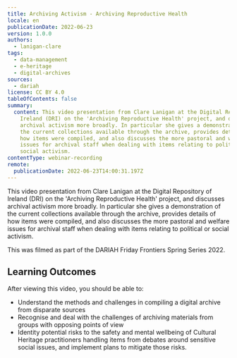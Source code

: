 ```yaml
---
title: Archiving Activism - Archiving Reproductive Health
locale: en
publicationDate: 2022-06-23
version: 1.0.0
authors:
  - lanigan-clare
tags:
  - data-management
  - e-heritage
  - digital-archives
sources:
  - dariah
license: CC BY 4.0
tableOfContents: false
summary:
  content: This video presentation from Clare Lanigan at the Digital Repository of
    Ireland (DRI) on the 'Archiving Reproductive Health' project, and discusses
    archival activism more broadly. In particular she gives a demonstration of
    the current collections available through the archive, provides details of
    how items were compiled, and also discusses the more pastoral and welfare
    issues for archival staff when dealing with items relating to political or
    social activism.
contentType: webinar-recording
remote:
  publicationDate: 2022-06-23T14:00:31.197Z
---
```

This video presentation from Clare Lanigan at the Digital Repository of Ireland (DRI) on the 'Archiving Reproductive Health' project, and discusses archival activism more broadly.  In particular she gives a demonstration of the current collections available through the archive, provides details of how items were compiled, and also discusses the more pastoral and welfare issues for archival staff when dealing with items relating to political or social activism.

This was filmed as part of the DARIAH Friday Frontiers Spring Series 2022.

## Learning Outcomes

After viewing this video, you should be able to:

* Understand the methods and challenges in compiling a digital archive from disparate sources
* Recognise and deal with the challenges of archiving materials from groups with opposing points of view
* Identity potential risks to the safety and mental wellbeing of Cultural Heritage practitioners handling items from debates around sensitive social issues, and implement plans to mitigate those risks.

<VideoCard provider="youtube" id="1h8UWcK-IMw" title="Archiving Activism" subtitle="Click here to view" image="images/dri-archiving-activism-thumbnail.png" />

